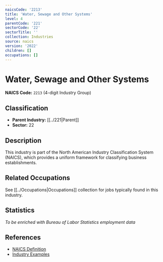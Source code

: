 ```yaml
---
naicsCode: '2213'
title: 'Water, Sewage and Other Systems'
level: 4
parentCode: '221'
sectorCode: '22'
sectorTitle: ''
collection: Industries
source: naics
version: '2022'
children: []
occupations: []
---
```

# Water, Sewage and Other Systems

**NAICS Code:** `2213` (4-digit Industry Group)

## Classification

- **Parent Industry:** [[../221|Parent]]
- **Sector:** 22

## Description

This industry is part of the North American Industry Classification System (NAICS), which provides a uniform framework for classifying business establishments.

## Related Occupations

See [[../Occupations|Occupations]] collection for jobs typically found in this industry.

## Statistics

*To be enriched with Bureau of Labor Statistics employment data*

## References

- [NAICS Definition](https://www.census.gov/naics/)
- [Industry Examples](https://www.census.gov/naics/2022NAICS/)
